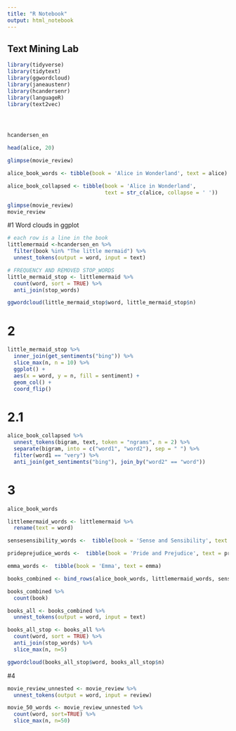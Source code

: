 ```yaml
---
title: "R Notebook"
output: html_notebook
---
```


## Text Mining Lab

```r
library(tidyverse)
library(tidytext)
library(ggwordcloud)
library(janeaustenr)
library(hcandersenr)
library(languageR)
library(text2vec)




hcandersen_en

head(alice, 20)

glimpse(movie_review)
```
```r
alice_book_words <- tibble(book = 'Alice in Wonderland', text = alice)
```

```r
alice_book_collapsed <- tibble(book = 'Alice in Wonderland',
                               text = str_c(alice, collapse = ' '))
```
```r
glimpse(movie_review)
movie_review
```

#1 Word clouds in ggplot

```r
# each row is a line in the book
littlemermaid <-hcandersen_en %>% 
  filter(book %in% "The little mermaid") %>% 
  unnest_tokens(output = word, input = text)

# FREQUENCY AND REMOVED STOP_WORDS 
little_mermaid_stop <- littlemermaid %>% 
  count(word, sort = TRUE) %>% 
  anti_join(stop_words)

ggwordcloud(little_mermaid_stop$word, little_mermaid_stop$n)
```

# 2

```r
little_mermaid_stop %>% 
  inner_join(get_sentiments("bing")) %>% 
  slice_max(n, n = 10) %>% 
  ggplot() +
  aes(x = word, y = n, fill = sentiment) +
  geom_col() +
  coord_flip()
```

# 2.1

```r

alice_book_collapsed %>% 
  unnest_tokens(bigram, text, token = "ngrams", n = 2) %>% 
  separate(bigram, into = c("word1", "word2"), sep = " ") %>% 
  filter(word1 == "very") %>% 
  anti_join(get_sentiments("bing"), join_by("word2" == "word"))

```

# 3

```r
alice_book_words

littlemermaid_words <- littlemermaid %>% 
  rename(text = word)

sensesensibility_words <-  tibble(book = 'Sense and Sensibility', text = sensesensibility)

prideprejudice_words <-  tibble(book = 'Pride and Prejudice', text = prideprejudice)

emma_words <-  tibble(book = 'Emma', text = emma)

books_combined <- bind_rows(alice_book_words, littlemermaid_words, sensesensibility_words, prideprejudice_words, emma_words)

books_combined %>% 
  count(book)

books_all <- books_combined %>% 
  unnest_tokens(output = word, input = text)

books_all_stop <- books_all %>% 
  count(word, sort = TRUE) %>% 
  anti_join(stop_words) %>% 
  slice_max(n, n=5)

ggwordcloud(books_all_stop$word, books_all_stop$n)
```


#4

```r
movie_review_unnested <- movie_review %>% 
  unnest_tokens(output = word, input = review)
```
```r
movie_50_words <- movie_review_unnested %>% 
  count(word, sort=TRUE) %>% 
  slice_max(n, n=50)
```





